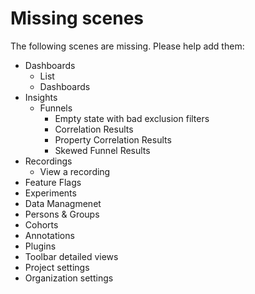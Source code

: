 
<Meta title="Scene-Howto/ Missing scenes" />

# Missing scenes

The following scenes are missing. Please help add them:

-   Dashboards
    -   List
    -   Dashboards
-   Insights
    -   Funnels
        -   Empty state with bad exclusion filters
        -   Correlation Results
        -   Property Correlation Results
        -   Skewed Funnel Results
-   Recordings
    -   View a recording
-   Feature Flags
-   Experiments
-   Data Managmenet
-   Persons & Groups
-   Cohorts
-   Annotations
-   Plugins
-   Toolbar detailed views
-   Project settings
-   Organization settings
